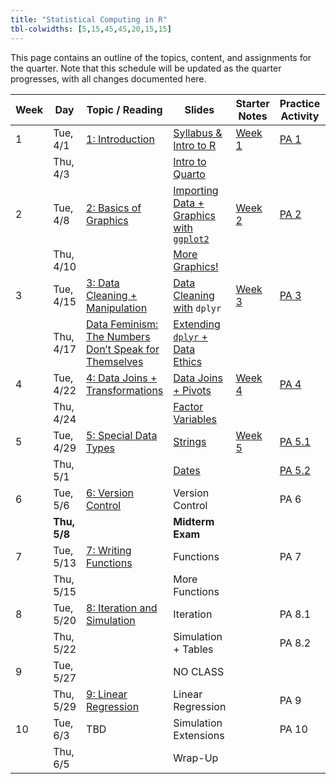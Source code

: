 ```yaml
---
title: "Statistical Computing in R"
tbl-colwidths: [5,15,45,45,20,15,15]
---
```


This page contains an outline of the topics, content, and assignments for the quarter. Note that this schedule will be updated as the quarter progresses, with all changes documented here.

| Week | Day | Topic / Reading | Slides | Starter Notes | Practice Activity | Lab |
|----------|----------|------------------|----------|----------|----------|----------|
| 1 | Tue, 4/1 | [1: Introduction](https://manncz.github.io/stat331-calpoly-text/01-introduction.html) | [Syllabus & Intro to R](slides/week-1/w1-intro-r.qmd) | [Week 1](student-versions/notes/w1-notes.qmd) | [PA 1](practice-activities/pa1.qmd) |  |
|  | Thu, 4/3 |  | [Intro to Quarto](slides/week-1/w1-notebooks.qmd) |  |  | [Lab 1](labs/lab1/lab1-quarto.qmd) |
| 2 | Tue, 4/8 | [2: Basics of Graphics](https://manncz.github.io/stat331-calpoly-text/02-tidy-data-and-basics-of-graphics.html) | [Importing Data + Graphics with `ggplot2`](slides/week-2/w2-import-ggplot.qmd) | [Week 2](student-versions/notes/w2-notes.qmd) | [PA 2](practice-activities/pa2.qmd) |  |
|  | Thu, 4/10 |  | [More Graphics!](slides/week-2/w2-graphics.qmd) |  |  | [Lab 2](labs/lab2/lab2-ggplot.qmd) |
| 3 | Tue, 4/15 | [3: Data Cleaning + Manipulation](https://manncz.github.io/stat331-calpoly-text/03-data-cleaning-and-manipulation.html) | [Data Cleaning with](slides/week-3/w3-dplyr.qmd) `dplyr` | [Week 3](student-versions/notes/w3-notes.qmd) | [PA 3](practice-activities/pa3.qmd) |  |
|  | Thu, 4/17 | [Data Feminism: The Numbers Don't Speak for Themselves](https://data-feminism.mitpress.mit.edu/pub/czq9dfs5/release/3) | [Extending `dplyr` + Data Ethics](slides/week-3/w3-more-dplyr-ethics.qmd) |  |  | [Lab 3](labs/lab3/lab3-dplyr.qmd) |
| 4 | Tue, 4/22 | [4: Data Joins + Transformations](https://manncz.github.io/stat331-calpoly-text/04-data-joins-and-transformations.html) | [Data Joins + Pivots](slides/week-4/w4-joins-pivots.qmd) | [Week 4](slides/week-4/w4-notes.qmd) | [PA 4](practice-activities/pa4.qmd) |  |
|  | Thu, 4/24 |  | [Factor Variables](slides/week-4/w4-factors.qmd) |  |  | [Lab 4](labs/lab4/lab4-childcare.qmd) |
| 5 | Tue, 4/29 | [5: Special Data Types](https://manncz.github.io/stat331-calpoly-text/05-special-data-types.html) | [Strings](slides/week-5/week-5-strings.qmd) | [Week 5](student-versions/notes/w5-notes.qmd) | [PA 5.1](practice-activities/pa5-1.qmd) |  |
|  | Thu, 5/1 |  | [Dates](slides/week-5/week-5-dates.qmd) |  | [PA 5.2](practice-activities/pa5-2.qmd) | [Lab 5](labs/lab5/lab5-murder.qmd) |
| 6 | Tue, 5/6 | [6: Version Control](https://manncz.github.io/stat331-calpoly-text/06-version-control.html) | Version Control |  | PA 6 |  |
|  | **Thu, 5/8** |  | **Midterm Exam** |  |  |  |
| 7 | Tue, 5/13 | [7: Writing Functions](https://manncz.github.io/stat331-calpoly-text/07-functions.html) | Functions |  | PA 7 |  |
|  | Thu, 5/15 |  | More Functions |  |  | Lab 7 |
| 8 | Tue, 5/20 | [8: Iteration and Simulation](https://manncz.github.io/stat331-calpoly-text/08-functional-programming.html) | Iteration |  | PA 8.1 |  |
|  | Thu, 5/22 |  | Simulation + Tables |  | PA 8.2 | Lab 8 |
| 9 | Tue, 5/27 |  | NO CLASS |  |  |  |
|  | Thu, 5/29 | [9: Linear Regression](https://manncz.github.io/stat331-calpoly-text/09-statistical-modeling-and-simulation.html) | Linear Regression |  | PA 9 | Lab 9 |
| 10 | Tue, 6/3 | TBD | Simulation Extensions |  | PA 10 |  |
|  | Thu, 6/5 |  | Wrap-Up |  |  |  |
